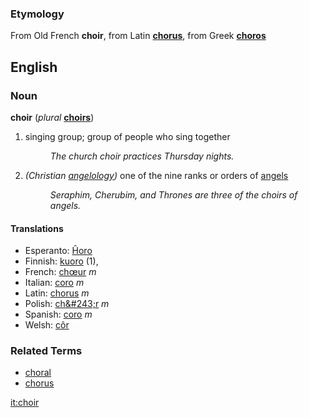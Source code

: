 ===Etymology===
From Old French '''choir''', from Latin '''[[chorus]]''', from Greek '''[[choros]]'''

==English==
===Noun===
'''choir''' (''plural'' '''[[choirs]]''')

# singing group; group of people who sing together
#: ''The church choir practices Thursday nights.''
# ''(Christian [[angelology]])'' one of the nine ranks or orders of [[angel]]s
#: ''Seraphim, Cherubim, and Thrones are three of the choirs of angels.''

====Translations====
*Esperanto: [[Ĥoro]]
*Finnish: [[kuoro]] (1),
*French: [[chœur]] ''m''
*Italian: [[coro#Italian|coro]] ''m''
*Latin: [[chorus]] ''m''
*Polish: [[ch&#243;r]] ''m''
*Spanish: [[coro#Spanish|coro]] ''m''
*Welsh: [[côr]]

===Related Terms===
*[[choral]]
*[[chorus]]

[[it:choir]]